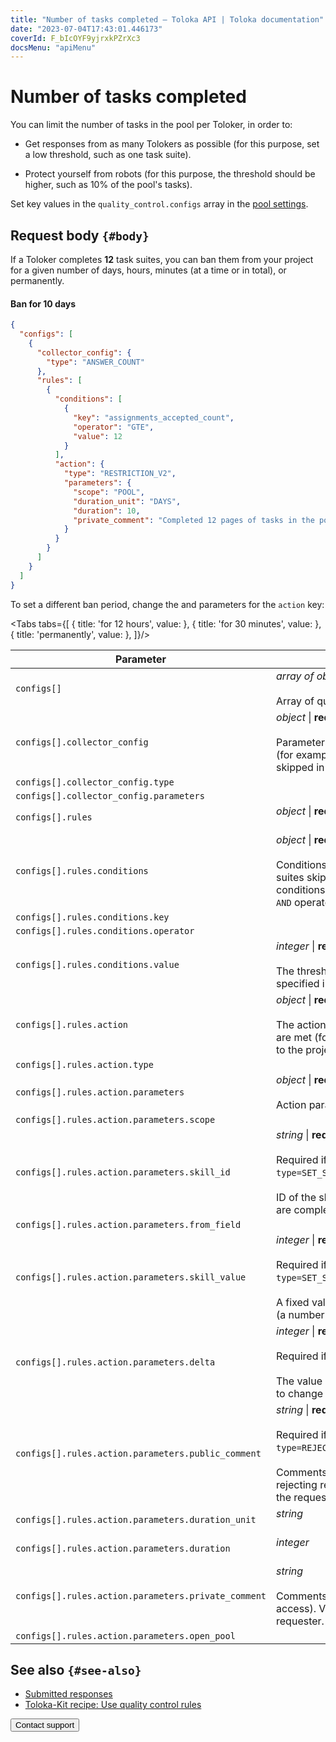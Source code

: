 ```yaml
---
title: "Number of tasks completed — Toloka API | Toloka documentation"
date: "2023-07-04T17:43:01.446173"
coverId: F_bIcOYF9yjrxkPZrXc3
docsMenu: "apiMenu"
---
```



# Number of tasks completed

You can limit the number of tasks in the pool per Toloker, in order to:

- Get responses from as many Tolokers as possible (for this purpose, set a low threshold, such as one task suite).

- Protect yourself from robots (for this purpose, the threshold should be higher, such as 10% of the pool's tasks).

Set key values in the `quality_control.configs` array in the [pool settings](https://toloka.ai/docs/api/api-reference/#tag--pool).

## Request body `{#body}`

If a Toloker completes **12** task suites, you can ban them from your project for a given number of days, hours, minutes (at a time or in total), or permanently.

#### Ban for 10 days

```json
{
  "configs": [
    {
      "collector_config": {
        "type": "ANSWER_COUNT"
      },
      "rules": [
        {
          "conditions": [
            {
              "key": "assignments_accepted_count",
              "operator": "GTE",
              "value": 12
            }
          ],
          "action": {
            "type": "RESTRICTION_V2",
            "parameters": {
              "scope": "POOL",
              "duration_unit": "DAYS",
              "duration": 10,
              "private_comment": "Completed 12 pages of tasks in the pool"
            }
          }
        }
      ]
    }
  ]
}
```

To set a different ban period, change the <Term term="duration-unit"><DurationUnit/></Term> and <Term term="duration"><Duration/></Term> parameters for the `action` key:

<Tabs tabs={[
  { title: 'for 12 hours', value: <CompletedList1/> },
  { title: 'for 30 minutes', value: <CompletedList2/> },
  { title: 'permanently', value: <CompletedList3/> },
]}/>

Parameter | Overview
----- | -----
`configs[]` | _array of objects_ \| **required**<br/><br/>Array of quality control settings.
`configs[].collector_config` | _object_ \| **required**<br/><br/>Parameters for collecting statistics (for example, the number of tasks skipped in the pool).
`configs[].collector_config.type` | <CompletedTable1/>
`configs[].collector_config.parameters` | <CompletedTable2/>
`configs[].rules` | _object_ \| **required**<br/><br/><ConfigsRules/>
`configs[].rules.conditions` | _object_ \| **required**<br/><br/>Conditions (for example, 10 task suites skipped in a row). Multiple conditions are combined with the `AND` operator.
`configs[].rules.conditions.key` | <CompletedTable3/>
`configs[].rules.conditions.operator` | <CompletedTable4/>
`configs[].rules.conditions.value` | _integer_ \| **required**<br/><br/>The threshold value of the variable specified in `key`.
`configs[].rules.action` | _object_ \| **required**<br/><br/>The action to perform if conditions are met (for example, block access to the project).
`configs[].rules.action.type` | <CompletedTable5/>
`configs[].rules.action.parameters` | _object_ \| **required**<br/><br/>Action parameters.
`configs[].rules.action.parameters.scope` | <CompletedTable6/>
`configs[].rules.action.parameters.skill_id` | _string_ \| **required if**<br/><br/>Required if `type=SET_SKILL_FROM_OUTPUT_FIELD`.<br/><br/>ID of the skill to update as tasks are completed.
`configs[].rules.action.parameters.from_field` | <CompletedTable7/>
`configs[].rules.action.parameters.skill_value` | _integer_ \| **required if**<br/><br/>Required if `type=SET_SKILL_FROM_OUTPUT_FIELD`.<br/><br/>A fixed value to assign to the skill (a number from 0 to 100).
`configs[].rules.action.parameters.delta` | _integer_ \| **required if**<br/><br/>Required if `type=CHANGE_OVERLAP`.<br/><br/>The value determines the amount to change the overlap by.
`configs[].rules.action.parameters.public_comment` | _string_ \| **required if**<br/><br/>Required if `type=REJECT_ALL_ASSIGNMENTS`.<br/><br/>Comments (the reason for rejecting responses). Available to the requester and the Toloker.
`configs[].rules.action.parameters.duration_unit` | _string_<br/><br/><DurationUnit/>
`configs[].rules.action.parameters.duration` | _integer_<br/><br/><Duration/>
`configs[].rules.action.parameters.private_comment` | _string_<br/><br/>Comments (the reason for blocking access). Visible only to the requester.
`configs[].rules.action.parameters.open_pool` | <CompletedTable8/>

## See also `{#see-also}`

- [Submitted responses](/docs/guide/submitted-answers)
- [Toloka-Kit recipe: Use quality control rules](/docs/toloka-kit/recipes/use-quality-control-rules/)

<Button themeColor="light" view="default" size="l" type="link" url="/docs/guide/troubleshooting/support?form-source=api-completed">Contact support</Button>